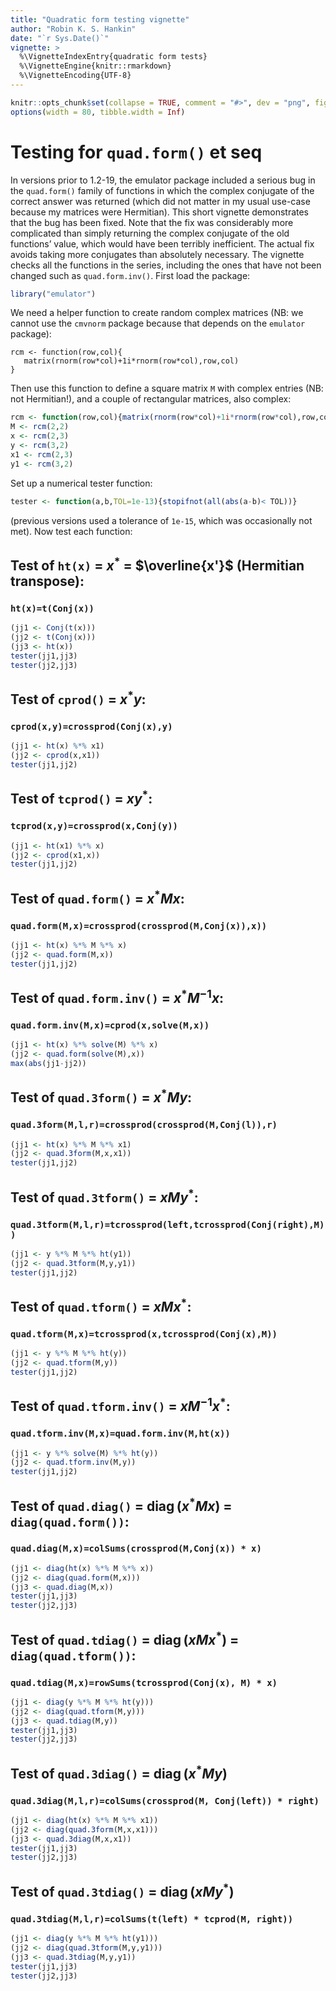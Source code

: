 ```yaml
---
title: "Quadratic form testing vignette"
author: "Robin K. S. Hankin"
date: "`r Sys.Date()`"
vignette: >
  %\VignetteIndexEntry{quadratic form tests}
  %\VignetteEngine{knitr::rmarkdown}
  %\VignetteEncoding{UTF-8}
---
```


```r
knitr::opts_chunk$set(collapse = TRUE, comment = "#>", dev = "png", fig.width = 7, fig.height = 3.5, message = FALSE, warning = FALSE)
options(width = 80, tibble.width = Inf)
```

# Testing for ```quad.form()``` et seq

In versions prior to 1.2-19, the emulator package included a serious
bug in the ```quad.form()``` family of functions in which the complex
conjugate of the correct answer was returned (which did not matter in
my usual use-case because my matrices were Hermitian).  This short
vignette demonstrates that the bug has been fixed.  Note that the fix
was considerably more complicated than simply returning the complex
conjugate of the old functions' value, which would have been terribly
inefficient.  The actual fix avoids taking more conjugates than
absolutely necessary.  The vignette checks all the functions in the
series, including the ones that have not been changed such as
```quad.form.inv()```.  First load the package:

```r
library("emulator")

```

We need a helper function to create random complex matrices (NB: we
cannot use the ```cmvnorm``` package because that depends on the
```emulator``` package):

```
rcm <- function(row,col){
   matrix(rnorm(row*col)+1i*rnorm(row*col),row,col)
}
```

Then use this function to define a square matrix ```M``` with complex
entries (NB: not Hermitian!), and a couple of rectangular matrices,
also complex:

```r
rcm <- function(row,col){matrix(rnorm(row*col)+1i*rnorm(row*col),row,col)}
M <- rcm(2,2)
x <- rcm(2,3)
y <- rcm(3,2)
x1 <- rcm(2,3)
y1 <- rcm(3,2)
```

Set up a numerical tester function:

```r
tester <- function(a,b,TOL=1e-13){stopifnot(all(abs(a-b)< TOL))}
```

(previous versions used a tolerance of ```1e-15```, which was
occasionally not met).  Now test each function:

## Test of ```ht(x)``` = $x^*$ = $\overline{x'}$ (Hermitian transpose):

### ```ht(x)=t(Conj(x))```

```r
(jj1 <- Conj(t(x)))
(jj2 <- t(Conj(x)))
(jj3 <- ht(x))
tester(jj1,jj3)
tester(jj2,jj3)
```

## Test of ```cprod()``` = $x^*y$:

### ```cprod(x,y)=crossprod(Conj(x),y)```

```r
(jj1 <- ht(x) %*% x1)
(jj2 <- cprod(x,x1))
tester(jj1,jj2)
```

## Test of ```tcprod()``` = $x y^*$:

### ```tcprod(x,y)=crossprod(x,Conj(y))```

```r
(jj1 <- ht(x1) %*% x)
(jj2 <- cprod(x1,x))
tester(jj1,jj2)
```

## Test of ```quad.form()``` = $x^*Mx$:

### ```quad.form(M,x)=crossprod(crossprod(M,Conj(x)),x))```

```r
(jj1 <- ht(x) %*% M %*% x)
(jj2 <- quad.form(M,x))
tester(jj1,jj2)
```

##  Test of ```quad.form.inv()``` = $x^*M^{-1}x$:

### ```quad.form.inv(M,x)=cprod(x,solve(M,x))```


```r
(jj1 <- ht(x) %*% solve(M) %*% x)
(jj2 <- quad.form(solve(M),x))
max(abs(jj1-jj2))
```

##  Test of ```quad.3form()``` = $x^*My$:

### ```quad.3form(M,l,r)=crossprod(crossprod(M,Conj(l)),r)```


```r
(jj1 <- ht(x) %*% M %*% x1)
(jj2 <- quad.3form(M,x,x1))
tester(jj1,jj2)
```

## Test of ```quad.3tform()``` = $xMy^*$:

### ```quad.3tform(M,l,r)=tcrossprod(left,tcrossprod(Conj(right),M))```


```r
(jj1 <- y %*% M %*% ht(y1))
(jj2 <- quad.3tform(M,y,y1))
tester(jj1,jj2)
```

## Test of ```quad.tform()``` = $xMx^*$:

### ```quad.tform(M,x)=tcrossprod(x,tcrossprod(Conj(x),M))```

```r
(jj1 <- y %*% M %*% ht(y))
(jj2 <- quad.tform(M,y))
tester(jj1,jj2)
```


## Test of ```quad.tform.inv()``` = $xM^{-1}x^*$:

### ```quad.tform.inv(M,x)=quad.form.inv(M,ht(x))```

```r
(jj1 <- y %*% solve(M) %*% ht(y))
(jj2 <- quad.tform.inv(M,y))
tester(jj1,jj2)
```

## Test of ```quad.diag()``` = $\operatorname{diag}(x^*Mx)$ = ```diag(quad.form())```:

### ```quad.diag(M,x)=colSums(crossprod(M,Conj(x)) * x)```

```r
(jj1 <- diag(ht(x) %*% M %*% x))
(jj2 <- diag(quad.form(M,x)))
(jj3 <- quad.diag(M,x))
tester(jj1,jj3)
tester(jj2,jj3)
```

##  Test of ```quad.tdiag()``` =  $\operatorname{diag}(xMx^*)$ = ```diag(quad.tform())```:

### ```quad.tdiag(M,x)=rowSums(tcrossprod(Conj(x), M) * x)```


```r
(jj1 <- diag(y %*% M %*% ht(y)))
(jj2 <- diag(quad.tform(M,y)))
(jj3 <- quad.tdiag(M,y))
tester(jj1,jj3)
tester(jj2,jj3)
```

## Test of ```quad.3diag()``` = $\operatorname{diag}(x^*My)$

### ```quad.3diag(M,l,r)=colSums(crossprod(M, Conj(left)) * right)```


```r
(jj1 <- diag(ht(x) %*% M %*% x1))
(jj2 <- diag(quad.3form(M,x,x1)))
(jj3 <- quad.3diag(M,x,x1))
tester(jj1,jj3)
tester(jj2,jj3)
```

## Test of ```quad.3tdiag()``` = $\operatorname{diag}(xMy^*)$

### ```quad.3tdiag(M,l,r)=colSums(t(left) * tcprod(M, right))```

```r
(jj1 <- diag(y %*% M %*% ht(y1)))
(jj2 <- diag(quad.3tform(M,y,y1)))
(jj3 <- quad.3tdiag(M,y,y1))
tester(jj1,jj3)
tester(jj2,jj3)
```
